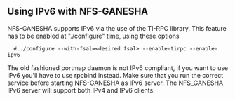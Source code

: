 
== Using IPv6 with NFS-GANESHA == 

NFS-GANESHA supports IPv6 via the use of the TI-RPC library. This feature has to be enabled at "./configure" time, using these options
<pre>
  # ./configure --with-fsal=<desired fsal> --enable-tirpc --enable-ipv6
</pre>

The old fashioned portmap daemon is not IPv6 compliant, if you want to use IPv6 you'll have to use rpcbind instead. Make sure that you run the correct service before starting NFS-GANESHA as IPv6 server.
The NFS_GANESHA IPv6 server will support both IPv4 and IPv6 clients.


